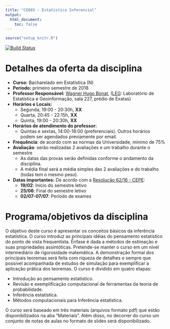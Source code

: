 ```yaml
---
title: "CE085 - Estatística Inferencial"
output:
  html_document:
    toc: false
---
```


```r
source("setup_knitr.R")
```

[![Build Status](https://travis-ci.org/fernandomayer/ce001n-2017-1.svg)](https://travis-ci.org/fernandomayer/ce001-2017-1)

<!-- <div class="alert alert-danger" role="alert"> **ATENÇÃO!** Aqui é um -->
<!-- espaço para avisos. Comente quando não utilizar. </div> -->

# Detalhes da oferta da disciplina

- **Curso:** Bacharelado em Estatística (N)
- **Período:** primeiro semestre de 2018
- **Professor Responsável:** [Wagner Hugo Bonat][], ([LEG][]:
  Laboratório de Estatística e Geoinformação, sala 227, prédio de Exatas)
- **Horários e Locais:**
    - Segunda, 19:00 - 20:30h, **XX**
    - Quarta, 20:45 - 22:15h, **XX**
    - Quinta, 19:00 - 20:30h, **XX**
- **Horários de atendimento do professor:**
    - Quintas e sextas, 14:00-18:00 (preferenciais). Outros horários
      podem ser agendados previamente por email.
- **Frequência**: de acordo com as normas da Universidade, mínimo de 75%
- **Avaliação**: serão realizadas 2 avaliações e um trabalho durante o semestre
    - As datas das provas serão definidas conforme o andamento da
      disciplina.
    - A média final será a média simples das 2 avaliações e do trabalho (todas tem o mesmo
      peso).
- **Datas importantes:** De acordo com a [Resolução 62/16 - CEPE][]:
    - **19/02**: Início do semestre letivo
    - **25/06**: Final do semestre letivo
    - **02/07-07/07**: Período de exames

# Programa/objetivos da disciplina

O objetivo deste curso é apresentar os conceitos básicos da inferência
estatística. O curso introduz as principais idéias do pensamento
estatístico do ponto de vista frequentista. Ênfase é dada a métodos de 
estimação e suas propriedades assintóticas. Pretende-se manter o curso
em um nível intermediário de rigorosidade matemática. A demonstração
formal dos principais teoremas será feita com riqueza de detalhes e
sempre que possível acompanhada de estudos de simulação para exemplificar
a aplicação prática dos teoremas. O curso é dividido em quatro etapas:

- Introdução ao pensamento estatístico.
- Revisão e exemplificação computacional de ferramentas da teoria de probabilidade.
- Inferência estatística.
- Métodos computacionais para Inferência estatística.

O curso será baseado em três materiais (arquivos formato pdf) que estão 
disponibilizados na aba "Materiais". Além disso, no decorrer do curso
um conjunto de notas de aulas no formato de slides será disponibilizado.

<!-- links -->

[Wagner Hugo Bonat]: https://wbonat.github.io
[LEG]: http://www.leg.ufpr.br
[Resolução 62/16 - CEPE]: http://www.est.ufpr.br/calendario/cepe6216.pdf
